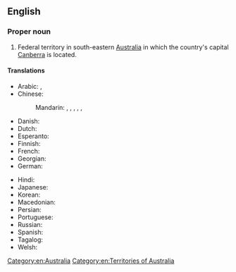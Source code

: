 ==English==
{{wikipedia}}

===Proper noun===
{{en-proper noun|head=[[Australian]] [[capital|Capital]] [[territory|Territory]]}}

# Federal territory in south-eastern [[Australia]] in which the country's capital [[Canberra]] is located.

====Translations====
{{trans-top|Territory of Australia}}
* Arabic: {{t|ar|إِقْلِيم اَلْعَاصِمَة اَلْأُسْتُرَالِيَّة|m|tr=ʾiqlīm al-ʿāṣima l-ʾusturāliyya}}, {{t|ar|مُقَاطَعَة اَلْعَاصِمَة اَلْأُسْتُرَالِيَّة|f|tr=muqāṭaʿat al-ʿāṣima l-ʾusturāliyya}}
* Chinese:
*: Mandarin: {{t|cmn|澳洲首都特區}}, {{t|cmn|澳洲首都特区|tr=Àozhōu Shǒudū Tèqū}}, {{q|full name}} {{t|cmn|澳大利亞首都特別行政區}}, {{t|cmn|澳大利亚首都特别行政区|tr=Àodàlìyà Shǒudū Tèbié Xíngzhèngqū}}, {{t|cmn|澳大利亞首都領地}}, {{t|cmn|澳大利亚首都领地|tr=Àodàlìyà Shǒudū Lǐngdì}}
* Danish: {{t|da|Australian Capital Territory}}
* Dutch: {{t+|nl|Australisch Hoofdstedelijk Territorium}}
* Esperanto: {{t|eo|Aŭstralia Ĉefurba Teritorio}}
* Finnish: {{t|fi|[[Australian]] [[pääkaupunki]][[territorio]]}}
* French: {{t|fr|Territoire de la Capitale australienne|f}}
* Georgian: {{t|ka|ავსტრალიის ფედერალური ტერიტორია}}
* German: {{t|de|Australian Capital Territory|n}}
{{trans-mid}}
* Hindi: {{t|hi|ऑस्ट्रेलियाई राजधानी क्षेत्र|m|tr=ŏsṭreliyā'ī rājadhānī kṣetra}}
* Japanese: {{t|ja|オーストラリア首都特別地域|tr=Ōsutoraria shuto tokubetsu chiiki}}
* Korean: {{t|ko|오스트레일리아 수도 준주|tr=Oseuteureillia sudo junju}}
* Macedonian: {{t|mk|Терито́рија на австрали́скиот гла́вен град|f}}
* Persian: {{t|fa|قلمرو پایتختی استرالیا}}
* Portuguese: {{t|pt|Território da Capital Australiana|m}}
* Russian: {{t|ru|Австрали́йская столи́чная террито́рия|f}}
* Spanish: {{t|es|Territorio Capital Australiano|m}}
* Tagalog: {{t|tl|Teritoryong Kapital ng Awstralya}}
* Welsh: {{t|cy|Tiriogaeth Prifddinas Awstralia}}
{{trans-bottom}}

[[Category:en:Australia]]
[[Category:en:Territories of Australia]]